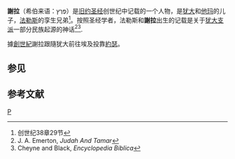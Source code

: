 {{Other uses|subject=[[舊約聖經|舊約聖經]]人物|other=[[宏都拉斯|宏都拉斯]]政治人物|謝拉 (外交官)}}
'''謝拉'''（希伯来语：פֶּרֶץ）是[[旧约圣经|旧约圣经]]创世纪中记载的一个人物，是[[犹大_(雅各第四子)|犹大]]和[[他玛|他玛]]的儿子，[[法勒斯|法勒斯]]的孪生兄弟<ref>创世纪38章29节</ref>。按照圣经学者，法勒斯和'''謝拉'''出生的记载是关于[[犹大支派|犹大支派]]一部分民族起源的神话<ref>J. A. Emerton, ''Judah And Tamar''</ref><ref>Cheyne and Black, ''Encyclopedia Biblica''</ref>. 

據[[創世紀|創世紀]]謝拉跟隨犹大前往埃及投靠[[約瑟_(舊約聖經)|約瑟]]。

==参见==
{{empty section}}

==参考文献==
<references />

{{聖經人物小作品}}
{{Adam to David}}

[[Category:圣经人物|P]]